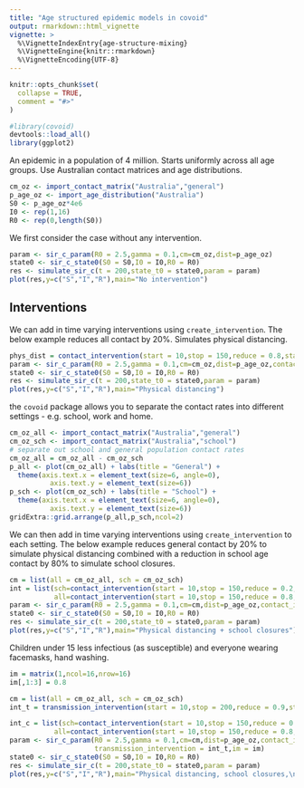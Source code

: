 ```yaml
---
title: "Age structured epidemic models in covoid"
output: rmarkdown::html_vignette
vignette: >
  %\VignetteIndexEntry{age-structure-mixing}
  %\VignetteEngine{knitr::rmarkdown}
  %\VignetteEncoding{UTF-8}
---
```


```r
knitr::opts_chunk$set(
  collapse = TRUE,
  comment = "#>"
)
```

```r
#library(covoid)
devtools::load_all()
library(ggplot2)
```

An epidemic in a population of 4 million. Starts uniformly across all age groups. Use Australian contact matrices and age distributions.

```r
cm_oz <- import_contact_matrix("Australia","general")
p_age_oz <- import_age_distribution("Australia")
S0 <- p_age_oz*4e6
I0 <- rep(1,16)
R0 <- rep(0,length(S0))
```

We first consider the case without any intervention.

```r
param <- sir_c_param(R0 = 2.5,gamma = 0.1,cm=cm_oz,dist=p_age_oz)
state0 <- sir_c_state0(S0 = S0,I0 = I0,R0 = R0)
res <- simulate_sir_c(t = 200,state_t0 = state0,param = param)
plot(res,y=c("S","I","R"),main="No intervention")
```

## Interventions

We can add in time varying interventions using `create_intervention`. The below example reduces all 
contact by 20%. Simulates physical distancing.

```r
phys_dist = contact_intervention(start = 10,stop = 150,reduce = 0.8,start_delay = 5,stop_delay = 5)
param <- sir_c_param(R0 = 2.5,gamma = 0.1,cm=cm_oz,dist=p_age_oz,contact_intervention = phys_dist)
state0 <- sir_c_state0(S0 = S0,I0 = I0,R0 = R0)
res <- simulate_sir_c(t = 200,state_t0 = state0,param = param)
plot(res,y=c("S","I","R"),main="Physical distancing")
```

the `covoid` package allows you to separate the contact rates into different settings - e.g. school, work and home. 

```r
cm_oz_all <- import_contact_matrix("Australia","general")
cm_oz_sch <- import_contact_matrix("Australia","school")
# separate out school and general population contact rates
cm_oz_all = cm_oz_all - cm_oz_sch
p_all <- plot(cm_oz_all) + labs(title = "General") +
  theme(axis.text.x = element_text(size=6, angle=0),
          axis.text.y = element_text(size=6))
p_sch <- plot(cm_oz_sch) + labs(title = "School") +
  theme(axis.text.x = element_text(size=6, angle=0),
          axis.text.y = element_text(size=6))
gridExtra::grid.arrange(p_all,p_sch,ncol=2)
```

We can then add in time varying interventions using `create_intervention` to each setting. The below example reduces general contact by 20% to simulate physical distancing combined with a reduction in school age contact by 80% to simulate school closures.

```r
cm = list(all = cm_oz_all, sch = cm_oz_sch)
int = list(sch=contact_intervention(start = 10,stop = 150,reduce = 0.2,start_delay = 5,stop_delay = 5),
           all=contact_intervention(start = 10,stop = 150,reduce = 0.8,start_delay = 5,stop_delay = 5))
param <- sir_c_param(R0 = 2.5,gamma = 0.1,cm=cm,dist=p_age_oz,contact_intervention = int)
state0 <- sir_c_state0(S0 = S0,I0 = I0,R0 = R0)
res <- simulate_sir_c(t = 200,state_t0 = state0,param = param)
plot(res,y=c("S","I","R"),main="Physical distancing + school closures")
```

Children under 15 less infectious (as susceptible) and everyone wearing facemasks, hand washing.

```r
im = matrix(1,ncol=16,nrow=16)
im[,1:3] = 0.8

cm = list(all = cm_oz_all, sch = cm_oz_sch)
int_t = transmission_intervention(start = 10,stop = 200,reduce = 0.9,start_delay = 5,stop_delay = 5)

int_c = list(sch=contact_intervention(start = 10,stop = 150,reduce = 0.2,start_delay = 5,stop_delay = 5),
           all=contact_intervention(start = 10,stop = 150,reduce = 0.8,start_delay = 5,stop_delay = 5))
param <- sir_c_param(R0 = 2.5,gamma = 0.1,cm=cm,dist=p_age_oz,contact_intervention = int_c,
                     transmission_intervention = int_t,im = im)
state0 <- sir_c_state0(S0 = S0,I0 = I0,R0 = R0)
res <- simulate_sir_c(t = 200,state_t0 = state0,param = param)
plot(res,y=c("S","I","R"),main="Physical distancing, school closures,\nhandwashing/facemasks and children less infectious")
```
